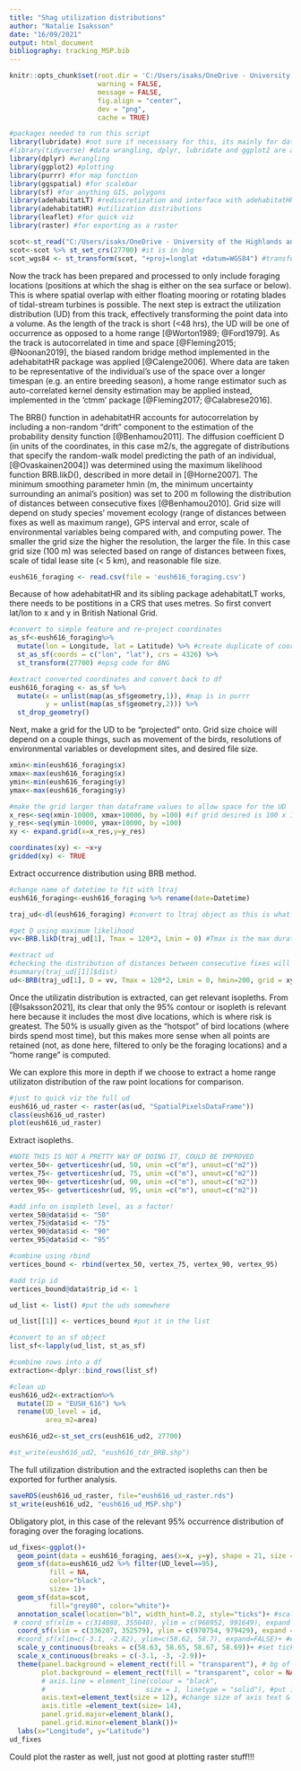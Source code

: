 ```yaml
---
title: "Shag utilization distributions"
author: "Natalie Isaksson"
date: "16/09/2021"
output: html_document
bibliography: tracking_MSP.bib
---
```


```r
knitr::opts_chunk$set(root.dir = 'C:/Users/isaks/OneDrive - University of the Highlands and Islands/PhD stuff/analysis/pfirth/RLab_shags', #set own
                      warning = FALSE,
                      message = FALSE,
                      fig.align = "center",
                      dev = "png",
                      cache = TRUE)
```

```r
#packages needed to run this script
library(lubridate) #not sure if necesssary for this, its mainly for datetime wrangling
#library(tidyverse) #data wrangling, dplyr, lubridate and ggplot2 are all part of it, beware masking!
library(dplyr) #wrangling
library(ggplot2) #plotting
library(purrr) #for map function
library(ggspatial) #for scalebar
library(sf) #for anything GIS, polygons
library(adehabitatLT) #rediscretization and interface with adehabitatHR
library(adehabitatHR) #utilization distributions
library(leaflet) #for quick viz
library(raster) #for exporting as a raster
```

```r
scot<-st_read("C:/Users/isaks/OneDrive - University of the Highlands and Islands/PhD stuff/maps/uk/Scotland_ERI", "Scotland boundary") #land
scot<-scot %>% st_set_crs(27700) #it is in bng
scot_wgs84 <- st_transform(scot, "+proj=longlat +datum=WGS84") #transform to wgs84
```

Now the track has been prepared and processed to only include foraging locations (positions at which the shag is either on the sea surface or below). This is where spatial overlap with either floating mooring or rotating blades of tidal-stream turbines is possible. The next step is extract the utilization distribution (UD) from this track, effectively transforming the point data into a volume. As the length of the track is short (<48 hrs), the UD will be one of occurrence as opposed to a home range [@Worton1989; @Ford1979]. As the track is autocorrelated in time and space [@Fleming2015; @Noonan2019], the biased random bridge method implemented in the adehabitatHR package was applied [@Calenge2006]. Where data are taken to be representative of the individual’s use of the space over a longer timespan (e.g. an entire breeding season), a home range estimator such as auto-correlated kernel density estimation may be applied instead, implemented in the 'ctmm' package [@Fleming2017; @Calabrese2016]. 

The BRB() function in adehabitatHR accounts for autocorrelation by including a non-random “drift” component to the estimation of the probability density function [@Benhamou2011]. The diffusion coefficient D (in units of the coordinates, in this case m2/s, the aggregate of distributions that specify the random-walk model predicting the path of an individual, [@Ovaskainen2004]) was determined using the maximum likelihood function BRB.likD(), described in more detail in [@Horne2007]. The minimum smoothing parameter hmin (m, the minimum uncertainty surrounding an animal’s position) was set to 200 m following the distribution of distances between consecutive fixes [@Benhamou2010]. Grid size will depend on study species' movement ecology (range of distances between fixes as well as maximum range), GPS interval and error, scale of environmental variables being compared with, and computing power. The smaller the grid size the higher the resolution, the larger the file. In this case grid size (100 m) was selected based on range of distances between fixes, scale of tidal lease site (< 5 km), and reasonable file size.


```r

eush616_foraging <- read.csv(file = 'eush616_foraging.csv') 

```


Because of how adehabitatHR and its sibling package adehabitatLT works, there needs to be postitions in a CRS that uses metres. So first convert lat/lon to x and y in British National Grid.

```r

#convert to simple feature and re-project coordinates
as_sf<-eush616_foraging%>%
  mutate(lon = Longitude, lat = Latitude) %>% #create duplicate of coordinates as these disappear in next step
  st_as_sf(coords = c("lon", "lat"), crs = 4326) %>%
  st_transform(27700) #epsg code for BNG

#extract converted coordinates and convert back to df
eush616_foraging <- as_sf %>%
  mutate(x = unlist(map(as_sf$geometry,1)), #map is in purrr
         y = unlist(map(as_sf$geometry,2))) %>% 
  st_drop_geometry()

```

Next, make a grid for the UD to be "projected" onto. Grid size choice will depend on a couple things, such as movement of the birds, resolutions of environmental variables or development sites, and desired file size. 

```r
xmin<-min(eush616_foraging$x)
xmax<-max(eush616_foraging$x)
ymin<-min(eush616_foraging$y)
ymax<-max(eush616_foraging$y)

#make the grid larger than dataframe values to allow space for the UD
x_res<-seq(xmin-10000, xmax+10000, by =100) #if grid desired is 100 x 100m
y_res<-seq(ymin-10000, ymax+10000, by =100)
xy <- expand.grid(x=x_res,y=y_res)

coordinates(xy) <- ~x+y
gridded(xy) <- TRUE
```

Extract occurrence distribution using BRB method.

```r

#change name of datetime to fit with ltraj
eush616_foraging<-eush616_foraging %>% rename(date=Datetime)

traj_ud<-dl(eush616_foraging) #convert to ltraj object as this is what adehabitatHR wants

#get D using maximum likelihood
vv<-BRB.likD(traj_ud[1], Tmax = 120*2, Lmin = 0) #Tmax is the max duration (in seconds) allowed for a step built by successive relocations (can be checked using 'dt' variable). Lmin is the minimum distance (in m) bw successive relocations defining intensive use or resting.

#extract ud
#checking the distribution of distances between consecutive fixes will help in setting hmin, as will knowledge of GPS error (typically <10m).
#summary(traj_ud[[1]]$dist)
ud<-BRB(traj_ud[1], D = vv, Tmax = 120*2, Lmin = 0, hmin=200, grid = xy)

```

Once the utilizatin distribution is extracted, can get relevant isopleths. From [@Isaksson2021], its clear that only the 95% contour or isopleth is relevant here because it includes the most dive locations, which is where risk is greatest. The 50% is usually given as the "hotspot" of bird locations (where birds spend most time), but this makes more sense when all points are retained (not, as done here, filtered to only be the foraging locations) and a "home range" is computed.

We can explore this more in depth if we choose to extract a home range utilizaton distribution of the raw point locations for comparison.

```r
#just to quick viz the full ud
eush616_ud_raster <- raster(as(ud, "SpatialPixelsDataFrame"))
class(eush616_ud_raster) 
plot(eush616_ud_raster) 

```

Extract isopleths.

```r

#NOTE THIS IS NOT A PRETTY WAY OF DOING IT, COULD BE IMPROVED
vertex_50<- getverticeshr(ud, 50, unin =c("m"), unout=c("m2"))
vertex_75<- getverticeshr(ud, 75, unin =c("m"), unout=c("m2"))
vertex_90<- getverticeshr(ud, 90, unin =c("m"), unout=c("m2"))
vertex_95<- getverticeshr(ud, 95, unin =c("m"), unout=c("m2"))

#add info on isopleth level, as a factor!
vertex_50@data$id <- "50"
vertex_75@data$id <- "75"
vertex_90@data$id <- "90"
vertex_95@data$id <- "95"

#combine using rbind
vertices_bound <- rbind(vertex_50, vertex_75, vertex_90, vertex_95)

#add trip id
vertices_bound@data$trip_id <- 1

ud_list <- list() #put the uds somewhere

ud_list[[1]] <- vertices_bound #put it in the list

#convert to an sf object
list_sf<-lapply(ud_list, st_as_sf)

#combine rows into a df
extraction<-dplyr::bind_rows(list_sf)

#clean up
eush616_ud2<-extraction%>% 
  mutate(ID = "EUSH_616") %>% 
  rename(UD_level = id,
         area_m2=area)

eush616_ud2<-st_set_crs(eush616_ud2, 27700)

#st_write(eush616_ud2, "eush616_tdr_BRB.shp")

```

The full utilization distribution and the extracted isopleths can then be exported for further analysis.

```r

saveRDS(eush616_ud_raster, file="eush616_ud_raster.rds")
st_write(eush616_ud2, "eush616_ud_MSP.shp")

```

Obligatory plot, in this case of the relevant 95% occurrence distribution of foraging over the foraging locations.

```r

ud_fixes<-ggplot()+
  geom_point(data = eush616_foraging, aes(x=x, y=y), shape = 21, size = 2, color = "blue", fill = NA, stroke = 1, alpha = 0.6)+
  geom_sf(data=eush616_ud2 %>% filter(UD_level==95), 
          fill = NA,
          color="black",
          size= 1)+
  geom_sf(data=scot,
          fill="grey80", color="white")+
  annotation_scale(location="bl", width_hint=0.2, style="ticks")+ #scale bar at bottom right, size, and style of bar
 # coord_sf(xlim = c(314088, 355040), ylim = c(968952, 991649), expand = FALSE)+ #in bng
  coord_sf(xlim = c(336207, 352579), ylim = c(970754, 979429), expand = FALSE)+ #zoom in bng
  #coord_sf(xlim=c(-3.1, -2.82), ylim=c(58.62, 58.7), expand=FALSE)+ #extreme zoom in, otherwise extent of Pentland Firth: xlim=c(-3.48, -2.78), ylim=c(58.6, 58.81)
  scale_y_continuous(breaks = c(58.63, 58.65, 58.67, 58.69))+ #set tick marks manually
  scale_x_continuous(breaks = c(-3.1, -3, -2.9))+
  theme(panel.background = element_rect(fill = "transparent"), # bg of the panel
        plot.background = element_rect(fill = "transparent", color = NA), # bg of the plot
        # axis.line = element_line(colour = "black", 
        #                         size = 1, linetype = "solid"), #put in an exis line!
        axis.text=element_text(size = 12), #change size of axis text & title
        axis.title =element_text(size= 14),
        panel.grid.major=element_blank(), 
        panel.grid.minor=element_blank())+
  labs(x="Longitude", y="Latitude")
ud_fixes

```

Could plot the raster as well, just not good at plotting raster stuff!!!


